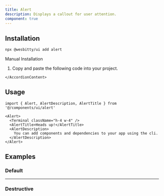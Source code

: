 ```yaml
---
title: Alert
description: Displays a callout for user attention.
component: true
---
```


<ComponentExample src="/components/examples/alert/demo.tsx">
  <AlertDemo />
</ComponentExample>

## Installation

```bash
npx @wesbitty/ui add alert
```

<Accordion type="single" collapsible>
  <AccordionItem value="manual-installation">
    <AccordionTrigger>Manual Installation</AccordionTrigger>
    <AccordionContent>

1. Copy and paste the following code into your project.

<ComponentSource src="/components/ui/alert.tsx" />

    </AccordionContent>

  </AccordionItem>
</Accordion>

## Usage

```tsx
import { Alert, AlertDescription, AlertTitle } from '@/components/ui/alert'
```

```tsx
<Alert>
  <Terminal className="h-4 w-4" />
  <AlertTitle>Heads up!</AlertTitle>
  <AlertDescription>
    You can add components and dependencies to your app using the cli.
  </AlertDescription>
</Alert>
```

## Examples

### Default

<ComponentExample src="/components/examples/alert/demo.tsx">
  <AlertDemo />
</ComponentExample>

---

### Destructive

<ComponentExample src="/components/examples/alert/destructive.tsx">
  <AlertDestructive />
</ComponentExample>
